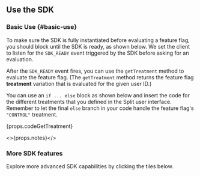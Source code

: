 ## Use the SDK

### Basic Use {#basic-use}

To make sure the SDK is fully instantiated before evaluating a feature flag, you should block until the SDK is ready, as shown below. We set the client to listen for the `SDK_READY` event triggered by the SDK before asking for an evaluation.

After the `SDK_READY` event fires, you can use the `getTreatment` method to evaluate the feature flag. (The `getTreatment` method returns the feature flag **treatment** variation that is evaluated for the given user ID.)

You can use an `if ... else` block as shown below and insert the code for the different treatments that you defined in the Split user interface. Remember to let the final `else` branch in your code handle the feature flag's `"CONTROL"` treatment.

<div>{props.codeGetTreatment}</div>

<>{props.notes}</>

### More SDK features

Explore more advanced SDK capabilities by clicking the tiles below.